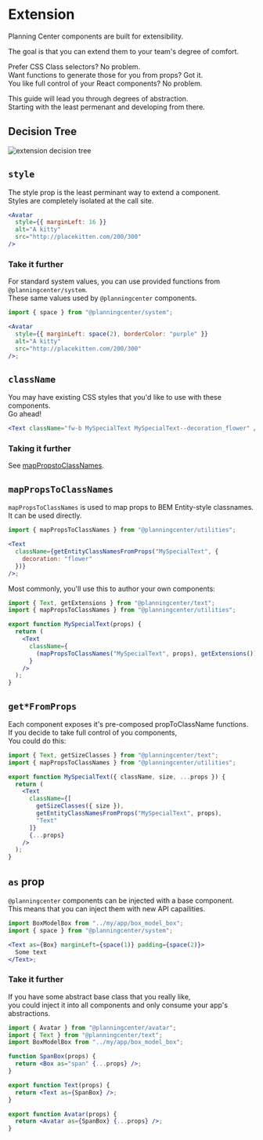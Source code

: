 
<Layout>
  <div className="markdown-body">

# Extension

Planning Center components are built for extensibility.

The goal is that you can extend them to your team's degree of comfort.

Prefer CSS Class selectors? No problem.  
Want functions to generate those for you from props? Got it.  
You like full control of your React components? No problem.

This guide will lead you through degrees of abstraction.  
Starting with the least permenant and developing from there.

## Decision Tree

![extension decision tree](/static/extension_decision_tree.png)

## `style`

The style prop is the least perminant way to extend a component.  
Styles are completely isolated at the call site.

```jsx
<Avatar
  style={{ marginLeft: 16 }}
  alt="A kitty"
  src="http://placekitten.com/200/300"
/>
```

### Take it further

For standard system values, you can use provided functions from `@planningcenter/system`.  
These same values used by `@planningcenter` components.

```jsx
import { space } from "@planningcenter/system";

<Avatar
  style={{ marginLeft: space(2), borderColor: "purple" }}
  alt="A kitty"
  src="http://placekitten.com/200/300"
/>;
```

## `className`

You may have existing CSS styles that you'd like to use with these components.  
Go ahead!

```jsx
<Text className="fw-b MySpecialText MySpecialText--decoration_flower" />
```

### Taking it further

See [mapPropstoClassNames](#mapPropsToClassNames).

## `mapPropsToClassNames`

`mapPropsToClassNames` is used to map props to BEM Entity-style classnames.  
It can be used directly.

```jsx
import { mapPropsToClassNames } from "@planningcenter/utilities";

<Text
  className={getEntityClassNamesFromProps("MySpecialText", {
    decoration: "flower"
  })}
/>;
```

Most commonly, you'll use this to author your own components:

```jsx
import { Text, getExtensions } from "@planningcenter/text";
import { mapPropsToClassNames } from "@planningcenter/utilities";

export function MySpecialText(props) {
  return (
    <Text
      className={
        (mapPropsToClassNames("MySpecialText", props), getExtensions())
      }
    />
  );
}
```

## `get*FromProps`

Each component exposes it's pre-composed propToClassName functions.  
If you decide to take full control of you components,  
You could do this:

```jsx
import { Text, getSizeClasses } from "@planningcenter/text";
import { mapPropsToClassNames } from "@planningcenter/utilities";

export function MySpecialText({ className, size, ...props }) {
  return (
    <Text
      className={[
        getSizeClasses({ size }),
        getEntityClassNamesFromProps("MySpecialText", props),
        "Text"
      ]}
      {...props}
    />
  );
}
```

## `as` prop

`@planningcenter` components can be injected with a base component.  
This means that you can inject them with new API capailities.

```jsx
import BoxModelBox from "../my/app/box_model_box";
import { space } from "@planningcenter/system";

<Text as={Box} marginLeft={space(1)} padding={space(2)}>
  Some text
</Text>;
```

### Take it further

If you have some abstract base class that you really like,  
you could inject it into all components and only consume your app's abstractions.

```jsx
import { Avatar } from "@planningcenter/avatar";
import { Text } from "@planningcenter/text";
import BoxModelBox from "../my/app/box_model_box";

function SpanBox(props) {
  return <Box as="span" {...props} />;
}

export function Text(props) {
  return <Text as={SpanBox} />;
}

export function Avatar(props) {
  return <Avatar as={SpanBox} {...props} />;
}
```

  </div>
</Layout>
